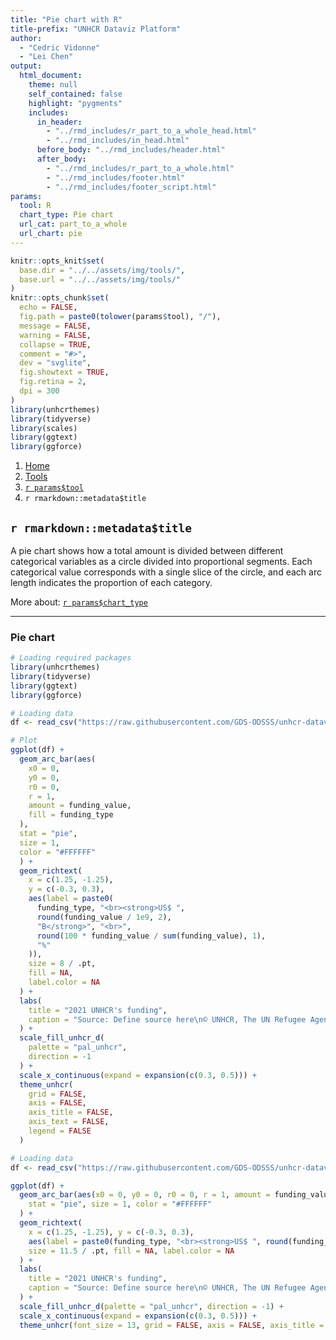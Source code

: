 ```yaml
---
title: "Pie chart with R"
title-prefix: "UNHCR Dataviz Platform"
author:
  - "Cedric Vidonne"
  - "Lei Chen"
output:
  html_document:
    theme: null
    self_contained: false
    highlight: "pygments"
    includes:
      in_header:
        - "../rmd_includes/r_part_to_a_whole_head.html"
        - "../rmd_includes/in_head.html"
      before_body: "../rmd_includes/header.html"
      after_body:
        - "../rmd_includes/r_part_to_a_whole.html"
        - "../rmd_includes/footer.html"
        - "../rmd_includes/footer_script.html"
params:
  tool: R
  chart_type: Pie chart
  url_cat: part_to_a_whole
  url_chart: pie
---
```


```r
knitr::opts_knit$set(
  base.dir = "../../assets/img/tools/",
  base.url = "../../assets/img/tools/"
)
knitr::opts_chunk$set(
  echo = FALSE,
  fig.path = paste0(tolower(params$tool), "/"),
  message = FALSE,
  warning = FALSE,
  collapse = TRUE,
  comment = "#>",
  dev = "svglite",
  fig.showtext = TRUE,
  fig.retina = 2,
  dpi = 300
)
library(unhcrthemes)
library(tidyverse)
library(scales)
library(ggtext)
library(ggforce)
```

<main id="tools" class="container mt-5">

<!-- Breadcrumb is filled automatically with the text from Title and Tool parameter in YAML --> 
<nav aria-label="breadcrumb">
    <ol class="breadcrumb">
        <li class="breadcrumb-item"><a href="../../">Home</a></li>
        <li class="breadcrumb-item"><a href="../">Tools</a></li>
        <li class="breadcrumb-item"><a href="../`r tolower(params$tool)`/">`r params$tool`</a></li>
        <li class="breadcrumb-item active" aria-current="page">`r rmarkdown::metadata$title`</li>
    </ol>
</nav>

<!-- Intro header --> 
<div class="my-5 text-center">

## `r rmarkdown::metadata$title`

<div class="row justify-content-center">
<div class="col-lg-8">

<!-- Only text to change below, the rest comes from the YAML --> 
A pie chart shows how a total amount is divided between different categorical variables as a circle divided into proportional segments. Each categorical value corresponds with a single slice of the circle, and each arc length indicates the proportion of each category.

More about: <a href="../../chart_gallery/`r params$url_cat`.html#`r params$url_chart`">`r params$chart_type`</a>

</div>
</div>
</div>


----

<!-- Beginning of section, should be preceded by hr (----) --> 
<section class="my-5">

### Pie chart

<div class="row">

<!-- First column for large screen --> 
<div class="col-lg-6">

```r
# Loading required packages
library(unhcrthemes)
library(tidyverse)
library(ggtext)
library(ggforce)

# Loading data
df <- read_csv("https://raw.githubusercontent.com/GDS-ODSSS/unhcr-dataviz-platform/master/data/part_to_a_whole/pie.csv")

# Plot
ggplot(df) +
  geom_arc_bar(aes(
    x0 = 0,
    y0 = 0,
    r0 = 0,
    r = 1,
    amount = funding_value,
    fill = funding_type
  ),
  stat = "pie",
  size = 1,
  color = "#FFFFFF"
  ) +
  geom_richtext(
    x = c(1.25, -1.25),
    y = c(-0.3, 0.3),
    aes(label = paste0(
      funding_type, "<br><strong>US$ ",
      round(funding_value / 1e9, 2),
      "B</strong>", "<br>",
      round(100 * funding_value / sum(funding_value), 1),
      "%"
    )),
    size = 8 / .pt,
    fill = NA,
    label.color = NA
  ) +
  labs(
    title = "2021 UNHCR's funding",
    caption = "Source: Define source here\n© UNHCR, The UN Refugee Agency"
  ) +
  scale_fill_unhcr_d(
    palette = "pal_unhcr",
    direction = -1
  ) +
  scale_x_continuous(expand = expansion(c(0.3, 0.5))) +
  theme_unhcr(
    grid = FALSE,
    axis = FALSE,
    axis_title = FALSE,
    axis_text = FALSE,
    legend = FALSE
  )
```

</div>
<!-- End First column --->

<!-- Second column for large screen --> 
<div class="col-lg-6">


```r
# Loading data
df <- read_csv("https://raw.githubusercontent.com/GDS-ODSSS/unhcr-dataviz-platform/master/data/part_to_a_whole/pie.csv")

ggplot(df) +
  geom_arc_bar(aes(x0 = 0, y0 = 0, r0 = 0, r = 1, amount = funding_value, fill = funding_type),
    stat = "pie", size = 1, color = "#FFFFFF"
  ) +
  geom_richtext(
    x = c(1.25, -1.25), y = c(-0.3, 0.3),
    aes(label = paste0(funding_type, "<br><strong>US$ ", round(funding_value / 1e9, 2), "B</strong>", "<br>", round(100 * funding_value / sum(funding_value), 1), "%")),
    size = 11.5 / .pt, fill = NA, label.color = NA
  ) +
  labs(
    title = "2021 UNHCR's funding",
    caption = "Source: Define source here\n© UNHCR, The UN Refugee Agency"
  ) +
  scale_fill_unhcr_d(palette = "pal_unhcr", direction = -1) +
  scale_x_continuous(expand = expansion(c(0.3, 0.5))) +
  theme_unhcr(font_size = 13, grid = FALSE, axis = FALSE, axis_title = FALSE, axis_text = FALSE, legend = FALSE)
```

</div>
<!-- End Second column --->

</div>
</section>
<!-- End of section --->

<!-- To add sections just copy the whole code between the above section tag --->

</main>
